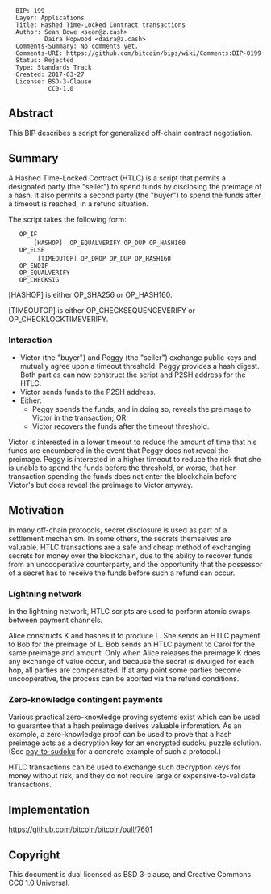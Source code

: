 <pre>
  BIP: 199
  Layer: Applications
  Title: Hashed Time-Locked Contract transactions
  Author: Sean Bowe <sean@z.cash>
          Daira Hopwood <daira@z.cash>
  Comments-Summary: No comments yet.
  Comments-URI: https://github.com/bitcoin/bips/wiki/Comments:BIP-0199
  Status: Rejected
  Type: Standards Track
  Created: 2017-03-27
  License: BSD-3-Clause
           CC0-1.0
</pre>

==Abstract==

This BIP describes a script for generalized off-chain contract negotiation.

==Summary==

A Hashed Time-Locked Contract (HTLC) is a script that permits a designated party (the "seller") to spend funds by disclosing the preimage of a hash.  It also permits
a second party (the "buyer") to spend the funds after a timeout is reached, in a refund situation.

The script takes the following form:

    OP_IF
        [HASHOP] <digest> OP_EQUALVERIFY OP_DUP OP_HASH160 <seller pubkey hash>
    OP_ELSE
        <num> [TIMEOUTOP] OP_DROP OP_DUP OP_HASH160 <buyer pubkey hash>
    OP_ENDIF
    OP_EQUALVERIFY
    OP_CHECKSIG

[HASHOP] is either OP_SHA256 or OP_HASH160.

[TIMEOUTOP] is either OP_CHECKSEQUENCEVERIFY or OP_CHECKLOCKTIMEVERIFY.

===Interaction===

* Victor (the "buyer") and Peggy (the "seller") exchange public keys and mutually agree upon a timeout threshold.  Peggy provides a hash digest.  Both parties can now construct the script and P2SH address for the HTLC.
* Victor sends funds to the P2SH address.
* Either:
** Peggy spends the funds, and in doing so, reveals the preimage to Victor in the transaction; OR
** Victor recovers the funds after the timeout threshold.

Victor is interested in a lower timeout to reduce the amount of time that his funds are encumbered in the event that Peggy does not reveal the preimage.  Peggy is
interested in a higher timeout to reduce the risk that she is unable to spend the funds before the threshold, or worse, that her transaction spending the funds does
not enter the blockchain before Victor's but does reveal the preimage to Victor anyway.

==Motivation==

In many off-chain protocols, secret disclosure is used as part of a settlement mechanism.  In some others, the secrets themselves are valuable.  HTLC transactions are
a safe and cheap method of exchanging secrets for money over the blockchain, due to the ability to recover funds from an uncooperative counterparty, and the
opportunity that the possessor of a secret has to receive the funds before such a refund can occur.

===Lightning network===

In the lightning network, HTLC scripts are used to perform atomic swaps between payment channels.

Alice constructs K and hashes it to produce L.  She sends an HTLC payment to Bob for the preimage of L.  Bob sends an HTLC payment to Carol for the same preimage and
amount.  Only when Alice releases the preimage K does any exchange of value occur, and because the secret is divulged for each hop, all parties are compensated.  If
at any point some parties become uncooperative, the process can be aborted via the refund conditions.

===Zero-knowledge contingent payments===

Various practical zero-knowledge proving systems exist which can be used to guarantee that a hash preimage derives valuable information.  As an example, a
zero-knowledge proof can be used to prove that a hash preimage acts as a decryption key for an encrypted sudoku puzzle solution.  (See
[https://github.com/zcash/pay-to-sudoku pay-to-sudoku] for a concrete example of such a protocol.)

HTLC transactions can be used to exchange such decryption keys for money without risk, and they do not require large or expensive-to-validate transactions.

==Implementation==

https://github.com/bitcoin/bitcoin/pull/7601

==Copyright==

This document is dual licensed as BSD 3-clause, and Creative Commons CC0 1.0 Universal.

